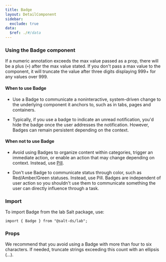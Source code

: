 ```yaml
---
title: Badge
layout: DetailComponent
sidebar:
  exclude: true
data:
  $ref: ./#/data
---
```


### Using the Badge component

If a numeric annotation exceeds the max value passed as a prop, there will be a plus (`+`) after the max value stated. If you don't pass a max value to the component, it will truncate the value after three digits displaying 999+ for any values over 999.

#### When to use Badge

- Use a Badge to communicate a noninteractive, system-driven change to the underlying component it anchors to, such as in tabs, pages and containers.

- Typically, if you use a badge to indicate an unread notification, you'd hide the badge once the user addresses the notification. However, Badges can remain persistent depending on the context.

#### When not to use Badge

- Avoid using Badges to organize content within categories, trigger an immediate action, or enable an action that may change depending on context. Instead, use [Pill](../pill).

- Don't use Badge to communicate status through color, such as Red/Amber/Green statuses. Instead, use Pill. Badges are independent of user action so you shouldn't use them to communicate something the user can directly influence through a task.

### Import

To import Badge from the lab Salt package, use:

```
import { Badge } from "@salt-ds/lab";
```

### Props

<PropsTable componentName="Badge" packageName="lab" />

We recommend that you avoid using a Badge with more than four to six characters. If needed, truncate strings exceeding this count with an ellipsis (…).
